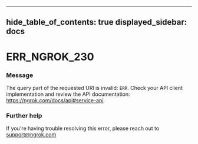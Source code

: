 

---
hide_table_of_contents: true
displayed_sidebar: docs
---


# ERR_NGROK_230

### Message
The query part of the requested URI is invalid: `ERR`. Check your API client implementation and review the API documentation: https://ngrok.com/docs/api#service-api.

<ErrorDetails />



### Further help
If you're having trouble resolving this error, please reach out to [support@ngrok.com](mailto:support@ngrok.com?subject=Help%20with%20ERR_NGROK_230)

